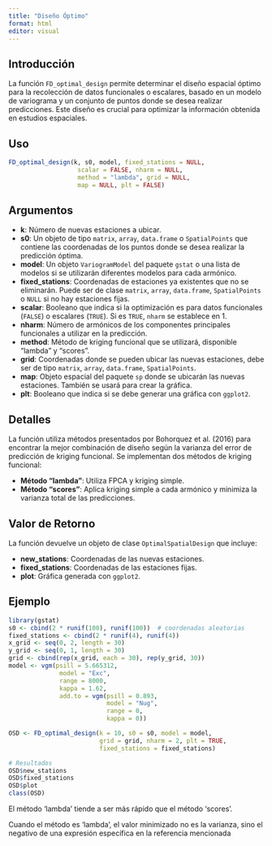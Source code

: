 ```yaml
---
title: "Diseño Óptimo"
format: html
editor: visual
---
```


## Introducción

La función `FD_optimal_design` permite determinar el diseño espacial óptimo para la recolección de datos funcionales o escalares, basado en un modelo de variograma y un conjunto de puntos donde se desea realizar predicciones. Este diseño es crucial para optimizar la información obtenida en estudios espaciales.

## Uso

``` r
FD_optimal_design(k, s0, model, fixed_stations = NULL,
                   scalar = FALSE, nharm = NULL,
                   method = "lambda", grid = NULL,
                   map = NULL, plt = FALSE)
```

## Argumentos

-   **k**: Número de nuevas estaciones a ubicar.
-   **s0**: Un objeto de tipo `matrix`, `array`, `data.frame` o `SpatialPoints` que contiene las coordenadas de los puntos donde se desea realizar la predicción óptima.
-   **model**: Un objeto `VariogramModel` del paquete `gstat` o una lista de modelos si se utilizarán diferentes modelos para cada armónico.
-   **fixed_stations**: Coordenadas de estaciones ya existentes que no se eliminarán. Puede ser de clase `matrix`, `array`, `data.frame`, `SpatialPoints` o `NULL` si no hay estaciones fijas.
-   **scalar**: Booleano que indica si la optimización es para datos funcionales (`FALSE`) o escalares (`TRUE`). Si es `TRUE`, `nharm` se establece en 1.
-   **nharm**: Número de armónicos de los componentes principales funcionales a utilizar en la predicción.
-   **method**: Método de kriging funcional que se utilizará, disponible "lambda" y "scores".
-   **grid**: Coordenadas donde se pueden ubicar las nuevas estaciones, debe ser de tipo `matrix`, `array`, `data.frame`, `SpatialPoints`.
-   **map**: Objeto espacial del paquete `sp` donde se ubicarán las nuevas estaciones. También se usará para crear la gráfica.
-   **plt**: Booleano que indica si se debe generar una gráfica con `ggplot2`.

## Detalles

La función utiliza métodos presentados por Bohorquez et al. (2016) para encontrar la mejor combinación de diseño según la varianza del error de predicción de kriging funcional. Se implementan dos métodos de kriging funcional:

-   **Método "lambda"**: Utiliza FPCA y kriging simple.
-   **Método "scores"**: Aplica kriging simple a cada armónico y minimiza la varianza total de las predicciones.

## Valor de Retorno

La función devuelve un objeto de clase `OptimalSpatialDesign` que incluye:

-   **new_stations**: Coordenadas de las nuevas estaciones.
-   **fixed_stations**: Coordenadas de las estaciones fijas.
-   **plot**: Gráfica generada con `ggplot2`.

## Ejemplo

``` r
library(gstat)
s0 <- cbind(2 * runif(100), runif(100))  # coordenadas aleatorias
fixed_stations <- cbind(2 * runif(4), runif(4))
x_grid <- seq(0, 2, length = 30)
y_grid <- seq(0, 1, length = 30)
grid <- cbind(rep(x_grid, each = 30), rep(y_grid, 30))
model <- vgm(psill = 5.665312,
              model = "Exc",
              range = 8000,
              kappa = 1.62,
              add.to = vgm(psill = 0.893,
                           model = "Nug",
                           range = 0,
                           kappa = 0))

OSD <- FD_optimal_design(k = 10, s0 = s0, model = model,
                         grid = grid, nharm = 2, plt = TRUE,
                         fixed_stations = fixed_stations)

# Resultados
OSD$new_stations
OSD$fixed_stations
OSD$plot
class(OSD)
```

::: callout-note
El método 'lambda' tiende a ser más rápido que el método 'scores'.
:::

::: callout-warning
Cuando el método es 'lambda', el valor minimizado no es la varianza, sino el negativo de una expresión específica en la referencia mencionada
:::


